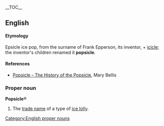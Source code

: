 {{wikipedia}}
__TOC__
==English==
====Etymology====
Epsicle ice pop, from the surname of Frank Epperson, its inventor, + [[icicle]]; the inventor's children renamed it '''popsicle'''.

==== References ====
*[http://inventors.about.com/library/inventors/blpopsicle.htm  Popsicle - The History of the Popsicle], Mary Bellis

===Proper noun===
[[Category:English proper nouns]]
'''Popsicle'''&reg;

#The [[trade name]] of a type of [[ice lolly]].